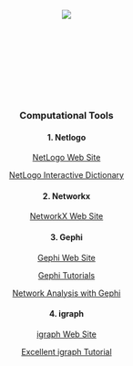 <br></br><br></br><br></br><br></br>

<center>  ![](https://www.dropbox.com/s/gd1bhklherbdfjs/Imagen5.png?dl=1)  </center>
<br></br><br></br><br></br><br></br>
<center>
### Computational Tools

#### 1. Netlogo

[NetLogo Web Site](https://ccl.northwestern.edu/netlogo/)


[ NetLogo Interactive Dictionary](https://ccl.northwestern.edu/netlogo/bind/)

#### 2. Networkx


[ NetworkX Web Site](https://networkx.org/)

#### 3. Gephi

[ Gephi Web Site](https://gephi.org/)

[ Gephi Tutorials](https://www.youtube.com/playlist?list=PLk_jmmkw5S2BqnYBqF2VNPcszY93-ze49)

[Network Analysis with Gephi](https://www.youtube.com/watch?v=WpFZmIJTjA8)

#### 4. igraph


[ igraph Web Site](https://igraph.org/)

[Excellent igraph Tutorial](https://kateto.net/networks-r-igraph)
</center>

<br></br><br></br><br></br><br></br>

